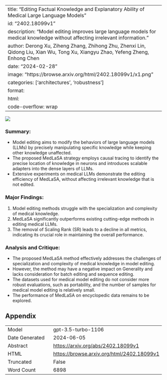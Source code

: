 
---
title: "Editing Factual Knowledge and Explanatory Ability of Medical Large Language Models"
id: "2402.18099v1"
description: "Model editing improves large language models for medical knowledge without affecting irrelevant information."
author: Derong Xu, Ziheng Zhang, Zhihong Zhu, Zhenxi Lin, Qidong Liu, Xian Wu, Tong Xu, Xiangyu Zhao, Yefeng Zheng, Enhong Chen
date: "2024-02-28"
image: "https://browse.arxiv.org/html/2402.18099v1/x1.png"
categories: ['architectures', 'robustness']
format:
  html:
    code-overflow: wrap
---

![](https://browse.arxiv.org/html/2402.18099v1/x1.png)

### **Summary:**
- Model editing aims to modify the behaviors of large language models (LLMs) by precisely manipulating specific knowledge while keeping other knowledge unaffected.
- The proposed MedLaSA strategy employs causal tracing to identify the precise location of knowledge in neurons and introduces scalable adapters into the dense layers of LLMs.
- Extensive experiments on medical LLMs demonstrate the editing efficiency of MedLaSA, without affecting irrelevant knowledge that is not edited.

### Major Findings:
1. Model editing methods struggle with the specialization and complexity of medical knowledge.
2. MedLaSA significantly outperforms existing cutting-edge methods in editing medical LLMs.
3. The removal of Scaling Rank (SR) leads to a decline in all metrics, indicating its crucial role in maintaining the overall performance.

### Analysis and Critique:
- The proposed MedLaSA method effectively addresses the challenges of specialization and complexity of medical knowledge in model editing.
- However, the method may have a negative impact on Generality and lacks consideration for batch editing and sequence editing.
- The datasets used for medical model editing do not consider more robust evaluations, such as portability, and the number of samples for medical model editing is relatively small.
- The performance of MedLaSA on encyclopedic data remains to be explored.

## Appendix

|          |          |
|----------|----------|
| Model     | gpt-3.5-turbo-1106       |
| Date Generated     | 2024-06-05       |
| Abstract | [https://arxiv.org/abs/2402.18099v1](https://arxiv.org/abs/2402.18099v1)        |
| HTML     | [https://browse.arxiv.org/html/2402.18099v1](https://browse.arxiv.org/html/2402.18099v1)       |
| Truncated       | False       |
| Word Count       | 6898       |